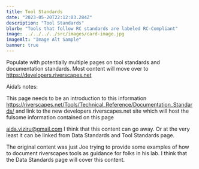 ```yaml
---
title: Tool Standards
date: "2023-05-20T22:12:03.284Z"
description: "Tool Standards"
blurb: "Tools that follow RC standards are labeled RC-Compliant"
image: ../../../../src/images/card-image.jpg
imageAlt: "Image Alt Sample"
banner: true
---
```


Populate with potentially multiple pages on tool standards and documentation standards. Most content will move over to https://developers.riverscapes.net


Aida’s notes:

This page needs to be an introduction to this information https://riverscapes.net/Tools/Technical_Reference/Documentation_Standards/ and link to the new developers.riverscapes.net site which will host the fulsome information contained on this page

aida.viziru@gmail.com I think that this content can go away. Or at the very least it can be linked from Data Standards and Tool Standards page.

The original content was just Joe trying to provide some examples of how to document riverscapes tools as guidance for folks in his lab. I think that the Data Standards page will cover this content.
